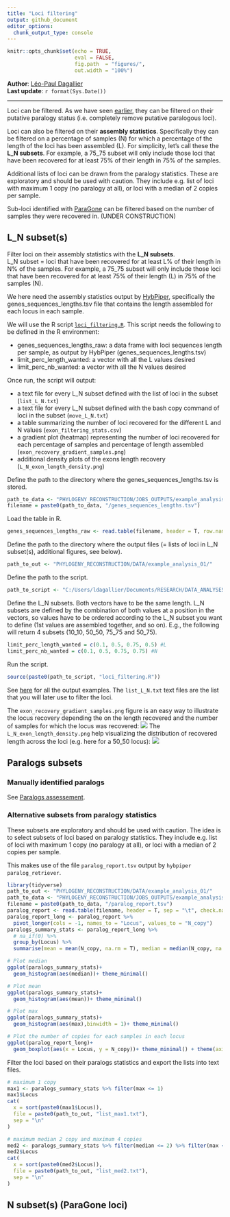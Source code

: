 ```yaml
---
title: "Loci filtering"
output: github_document
editor_options: 
  chunk_output_type: console
---
```


```r
knitr::opts_chunk$set(echo = TRUE,
                      eval = FALSE,
                      fig.path  = "figures/",
                      out.width = "100%")
```

**Author**: [Léo-Paul Dagallier](https://github.com/LPDagallier)    
**Last update**: `r format(Sys.Date())`

***

Loci can be filtered. As we have seen [earlier](Paralogs.md), they can be filtered on their putative paralogy status (i.e. completely remove putative paralogous loci).

Loci can also be filtered on their **assembly statistics**. Specifically they can be filtered on a percentage of samples (N) for which a percentage of the length of the loci has been assembled (L). For simplicity, let's call these the **L_N subsets**. For example, a 75_75 subset will only include those loci that have been recovered for at least 75% of their length in 75% of the samples.

Additional lists of loci can be drawn from the paralogy statistics. These are exploratory and should be used with caution. They include e.g. list of loci with maximum 1 copy (no paralogy at all), or loci with a median of 2 copies per sample.

Sub-loci identified with [ParaGone](Paragone.md) can be filtered based on the number of samples they were recovered in. (UNDER CONSTRUCTION)

## L_N subset(s)
Filter loci on their assembly statistics with the **L_N subsets**.  
L_N subset = loci that have been recovered for at least L% of their length in N% of the samples. For example, a 75_75 subset will only include those loci that have been recovered for at least 75% of their length (L) in 75% of the samples (N).

We here need the assembly statistics output by [HybPiper](https://github.com/LPDagallier/Phylogenomics_Workshop/blob/master/HybPiper2.md#13-summary-statistics), specifically the genes_sequences_lengths.tsv file that contains the length assembled for each locus in each sample.

We will use the R script [`loci_filtering.R`](PHYLOGENY_RECONSTRUCTION/R/loci_filtering.R). This script needs the following to be defined in the R environment:

- genes_sequences_lengths_raw: a data frame with loci sequences length per sample, as output by HybPiper (genes_sequences_lengths.tsv)
- limit_perc_length_wanted: a vector with all the L values desired
- limit_perc_nb_wanted: a vector with all the N values desired

Once run, the script will output:

- a text file for every L_N subset defined with the list of loci in the subset (`list_L_N.txt`)
- a text file for every L_N subset defined with the bash copy command of loci in the subset (`move_L_N.txt`)
- a table summarizing the number of loci recovered for the different L and N values (`exon_filtering_stats.csv`)
- a gradient plot (heatmap) representing the number of loci recovered for each percentage of samples and percentage of length assembled (`exon_recovery_gradient_samples.png`)
- additional density plots of the exons length recovery (`L_N_exon_length_density.png`)


Define the path to the directory where the genes_sequences_lengths.tsv is stored.
```r
path_to_data <- "PHYLOGENY_RECONSTRUCTION/JOBS_OUTPUTS/example_analysis_01_extract/"
filename = paste0(path_to_data, "/genes_sequences_lengths.tsv")
```

Load the table in R.
```r
genes_sequences_lengths_raw <- read.table(filename, header = T, row.names = 1, sep = "\t", check.names = F)
```

Define the path to the directory where the output files (= lists of loci in L_N subset(s), additional figures, see below).
```r
path_to_out <- "PHYLOGENY_RECONSTRUCTION/DATA/example_analysis_01/"
```

Define the path to the script.
```r
path_to_script <- "C:/Users/ldagallier/Documents/RESEARCH/DATA_ANALYSES/PHYLOGENY_RECONSTRUCTION/R"
```

Define the L_N subsets. Both vectors have to be the same length. L_N subsets are defined by the combination of both values at a position in the vectors, so values have to be ordered according to the L_N subset you want to define (1st values are assembled together, and so on). E.g., the following will return 4 subsets (10_10, 50_50, 75_75 and 50_75).
```r
limit_perc_length_wanted = c(0.1, 0.5, 0.75, 0.5) #L
limit_perc_nb_wanted = c(0.1, 0.5, 0.75, 0.75) #N
```

Run the script.
```r
source(paste0(path_to_script, "loci_filtering.R"))
```

See [here](PHYLOGENY_RECONSTRUCTION/DATA/example_analysis_01/) for all the output examples. The `list_L_N.txt` text files are the list that you will later use to filter the loci.

The `exon_recovery_gradient_samples.png` figure is an easy way to illustrate the locus recovery depending the on the length recovered and the number of samples for which the locus was recovered:
![](PHYLOGENY_RECONSTRUCTION/DATA/example_analysis_01/exon_recovery_gradient_samples.png)
The `L_N_exon_length_density.png` help visualizing the distribution of recovered length across the loci (e.g. here for a 50_50 locus): ![](PHYLOGENY_RECONSTRUCTION/DATA/example_analysis_01/50_50_exon_length_density.png)

## Paralogs subsets
### Manually identified paralogs
See [Paralogs assessement](Paralogs.md).

### Alternative subsets from paralogy statistics
These subsets are exploratory and should be used with caution. The idea is to select subsets of loci based on paralogy statistics. They include e.g. list of loci with maximum 1 copy (no paralogy at all), or loci with a median of 2 copies per sample.

This makes use of the file `paralog_report.tsv` output by `hybpiper paralog_retriever`.

```r
library(tidyverse)
path_to_out <- "PHYLOGENY_RECONSTRUCTION/DATA/example_analysis_01/"
path_to_data <- "PHYLOGENY_RECONSTRUCTION/JOBS_OUTPUTS/example_analysis_01_extract/"
filename = paste0(path_to_data, "/paralog_report.tsv")
paralog_report <- read.table(filename, header = T, sep = "\t", check.names = F)
paralog_report_long <- paralog_report %>% 
  pivot_longer(cols = -1, names_to = "Locus", values_to = "N_copy")
paralogs_summary_stats <- paralog_report_long %>%
  # na_if(0) %>%
  group_by(Locus) %>% 
  summarise(mean = mean(N_copy, na.rm = T), median = median(N_copy, na.rm = T), sum = sum(N_copy, na.rm = T), max = max(N_copy, na.rm = T))

# Plot median
ggplot(paralogs_summary_stats)+
  geom_histogram(aes(median))+ theme_minimal()

# Plot mean
ggplot(paralogs_summary_stats)+
  geom_histogram(aes(mean))+ theme_minimal()

# Plot max
ggplot(paralogs_summary_stats)+
  geom_histogram(aes(max),binwidth = 1)+ theme_minimal()

# Plot the number of copies for each samples in each locus
ggplot(paralog_report_long)+
  geom_boxplot(aes(x = Locus, y = N_copy))+ theme_minimal() + theme(axis.text.x = element_text(angle = 90, hjust = 1))
```

Filter the loci based on their paralogs statistics and export the lists into text files.
```r
# maximum 1 copy
max1 <- paralogs_summary_stats %>% filter(max <= 1)
max1$Locus
cat(
  x = sort(paste0(max1$Locus)),
  file = paste0(path_to_out, "list_max1.txt"),
  sep = "\n"
)

# maximum median 2 copy and maximum 4 copies
med2 <- paralogs_summary_stats %>% filter(median <= 2) %>% filter(max <= 4)
med2$Locus
cat(
  x = sort(paste0(med2$Locus)),
  file = paste0(path_to_out, "list_med2.txt"),
  sep = "\n"
)
```
## N subset(s) (ParaGone loci)